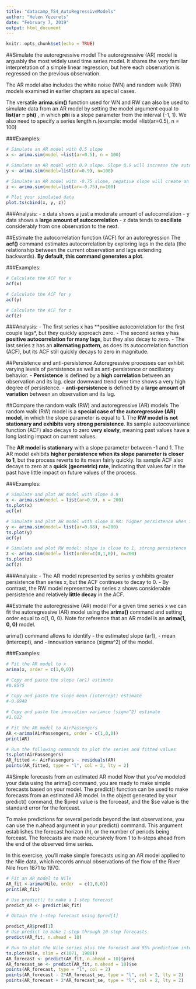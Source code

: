 ```yaml
---
title: "datacamp_TS4_AutoRegressiveModels"
author: "Helen Yezerets"
date: "February 7, 2019"
output: html_document
---
```


```r
knitr::opts_chunk$set(echo = TRUE)
```

##Simulate the autoregressive model
The autoregressive (AR) model is arguably the most widely used time series model. It shares the very familiar interpretation of a simple linear regression, but here each observation is regressed on the previous observation. 

The AR model also includes the white noise (WN) and random walk (RW) models examined in earlier chapters as special cases.

The versatile **arima.sim()** function used for WN and RW can also be used to simulate data from an AR model by setting the model argument equal to **list(ar = phi)** , in which **phi** is a slope parameter from the interval (-1, 1). We also need to specify a series length n.(example: model =list(ar=0.5), n = 100)

###Examples:
```r
# Simulate an AR model with 0.5 slope
x <- arima.sim(model =list(ar=0.5), n = 100)

# Simulate an AR model with 0.9 slope. Slope 0.9 will increase the autocorrelation
y <- arima.sim(model=list(ar=0.9), n=100)

# Simulate an AR model with -0.75 slope, negative slope will create an oscilative model
z <- arima.sim(model=list(ar=-0.75),n=100)

# Plot your simulated data
plot.ts(cbind(x, y, z))

```
###Analysis:
- x data shows a just a moderate amount of autocorrelation 
- y data shows a **large amount of autocorrelation**
- z data tends to **oscillate** considerably from one observation to the next.

##Estimate the autocorrelation function (ACF) for an autoregression
The **acf()** command estimates autocorrelation by exploring lags in the data (the relationship between the current observation and lags extending backwards). **By default, this command generates a plot**.

###Examples:

```r
# Calculate the ACF for x
acf(x)

# Calculate the ACF for y
acf(y)

# Calculate the ACF for z
acf(z)

```
###Analysis:
- The first series x has **positive autocorrelation for the first couple lags*, but they quickly approach zero. 
- The second series y has **positive autocorrelation for many lags**, but they also decay to zero. 
- The last series z has an **alternating pattern**, as does its autocorrelation function (ACF), but its ACF still quickly decays to zero in magnitude.

##Persistence and anti-persistence
Autoregressive processes can exhibit varying levels of persistence as well as anti-persistence or oscillatory behavior. 
- **Persistence** is defined by a **high correlation** between an observation and its lag. clear downward trend over time shows a very high degree of persistence.
- **anti-persistence** is defined by a **large amount of variation** between an observation and its lag.

##Compare the random walk (RW) and autoregressive (AR) models
The random walk (RW) model is a **special case of the autoregressive (AR) model**, in which the slope parameter is equal to 1. 
The **RW model is not stationary and exhibits very strong persistence**. 
Its sample autocovariance function (ACF) also decays to zero **very slowly**, meaning past values have a long lasting impact on current values.

The **AR model is stationary** with a slope parameter between -1 and 1. The AR model exhibits **higher persistence when its slope parameter is closer to 1**, but the process reverts to its mean fairly quickly. 
Its sample ACF also decays to zero at a **quick (geometric) rate**, indicating that values far in the past have little impact on future values of the process.

###Examples:
```r
# Simulate and plot AR model with slope 0.9 
x <- arima.sim(model = list(ar=0.9), n = 200)
ts.plot(x)
acf(x)

# Simulate and plot AR model with slope 0.98: higher persistence when its slope parameter is closer to 1
y <- arima.sim(model= list(ar=0.98), n=200)
ts.plot(y)
acf(y)

# Simulate and plot RW model: slope is close to 1, strong persistence
z <- arima.sim(model= list(order=c(0,1,0)), n=200)
ts.plot(z)
acf(z)

```
###Analysis:
- The AR model represented by series y exhibits greater persistence than series x, but the ACF continues to decay to 0. 
- By contrast, the RW model represented by series z shows considerable persistence and relatively **little decay** in the ACF.
 
##Estimate the autoregressive (AR) model
For a given time series x we can fit the autoregressive (AR) model using the **arima()** command and setting order equal to c(1, 0, 0). Note for reference that an AR model is an **arima(1, 0, 0)** model.

arima() command allows to identify 
- the estimated slope (ar1), 
- mean (intercept), and 
- innovation variance (sigma^2) of the model.

###Examples:
```r
# Fit the AR model to x
arima(x, order = c(1,0,0))

# Copy and paste the slope (ar1) estimate
#0.8575

# Copy and paste the slope mean (intercept) estimate
#-0.0948

# Copy and paste the innovation variance (sigma^2) estimate
#1.022

# Fit the AR model to AirPassengers
AR <-arima(AirPassengers, order = c(1,0,0))
print(AR)

# Run the following commands to plot the series and fitted values
ts.plot(AirPassengers)
AR_fitted <- AirPassengers - residuals(AR)
points(AR_fitted, type = "l", col = 2, lty = 2)


```
##Simple forecasts from an estimated AR model
Now that you've modeled your data using the arima() command, you are ready to make simple forecasts based on your model. The predict() function can be used to make forecasts from an estimated AR model. In the object generated by your predict() command, the $pred value is the forceast, and the $se value is the standard error for the forceast.

To make predictions for several periods beyond the last observations, you can use the n.ahead argument in your predict() command. This argument establishes the forecast horizon (h), or the number of periods being forceast. The forecasts are made recursively from 1 to h-steps ahead from the end of the observed time series.

In this exercise, you'll make simple forecasts using an AR model applied to the Nile data, which records annual observations of the flow of the River Nile from 1871 to 1970.

```r
# Fit an AR model to Nile
AR_fit <-arima(Nile, order  = c(1,0,0))
print(AR_fit)

# Use predict() to make a 1-step forecast
predict_AR <- predict(AR_fit)

# Obtain the 1-step forecast using $pred[1]

predict_AR$pred[1]
# Use predict to make 1-step through 10-step forecasts
predict(AR_fit, n.ahead = 10)

# Run to plot the Nile series plus the forecast and 95% prediction intervals
ts.plot(Nile, xlim = c(1871, 1980))
AR_forecast <- predict(AR_fit, n.ahead = 10)$pred
AR_forecast_se <- predict(AR_fit, n.ahead = 10)$se
points(AR_forecast, type = "l", col = 2)
points(AR_forecast - 2*AR_forecast_se, type = "l", col = 2, lty = 2)
points(AR_forecast + 2*AR_forecast_se, type = "l", col = 2, lty = 2)
```


